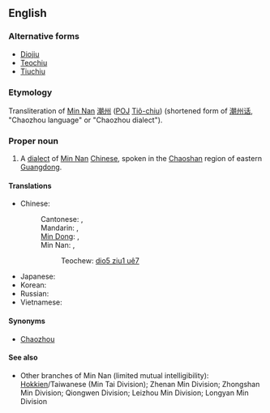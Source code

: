 ==English==

===Alternative forms===
* [[Diojiu]]
* [[Teochiu]]
* [[Tiuchiu]]

===Etymology===
Transliteration of [[w:Min Nan|Min Nan]] [[潮州]] ([[POJ]] [[Tiô-chiu]]) (shortened form of [[潮州话]], "Chaozhou language" or "Chaozhou dialect").

===Proper noun===
{{en-proper noun}}
{{wikipedia|Teochew (dialect)}}

# A [[dialect]] of [[Min Nan]] [[Chinese]], spoken in the [[Chaoshan]] region of eastern [[Guangdong]].

====Translations====
{{trans-top|one of the divisions of the Chinese language}}
* Chinese:
*: Cantonese: {{tø|yue|潮州話|sc=Hant}},  {{tø|yue|潮州话|tr=ciu4 zou1 waa2|sc=Hant}}
*: Mandarin: {{t|cmn|潮州話|sc=Hani}}, {{t|cmn|潮州话|tr=Cháozhōu-huà|sc=Hani}}
*: [[Min Dong]]: {{tø|cdo|潮州話|sc=Hans}},  {{tø|cdo|潮州话|tr=dièu-ciŭ-uâ|sc=Hans}}
*: Min Nan: {{t-|nan|潮州語|tr=Tiê-chiu-uē|sc=Hans}},  {{t-|nan|潮州语|tr=tiê-chiu-uē|sc=Hans}}
*:: Teochew: [[dio5 ziu1 uê7]]
{{trans-mid}}
* Japanese: {{t-|ja|潮州語|tr=ちょうしゅうご, Chōshū-go}}
* Korean: {{t-|ko|조주어|tr=Joju-eo|sc=Hang}}
* Russian: {{t-|ru|чаошаньский|m|tr=čaošán'skij}}
* Vietnamese: {{t-|vi|tiếng Triều Châu}}
{{trans-bottom}}

====Synonyms====
* {{sense|dialect}} [[Chaozhou]] <!-- from Mandarin rather than Min Nan --> <!-- Is that a problem since in English the majority of users as well as the academic community uses the Mandarin name? -->

====See also====
*Other branches of Min Nan (limited mutual intelligibility): [[Hokkien]]/Taiwanese (Min Tai Division); Zhenan Min Division; Zhongshan Min Division; Qiongwen Division; Leizhou Min Division; Longyan Min Division